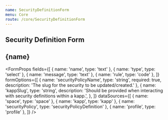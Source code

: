 ```yaml
---
name: SecurityDefinitionForm
menu: Core
route: /core/SecurityDefinitionForm
---
```


## Security Definition Form



<h2>{name}</h2>

<FormProps
  fields={[
    { name: 'name', type: 'text' },
    { name: 'type', type: 'select' },
    { name: 'message', type: 'text' },
    { name: 'rule', type: 'code' },
  ]}
  formOptions={[
    {
      name: 'securityPolicyName',
      type: 'string',
      required: true,
      description:
        'The slug for the security to be updated/created.'
    },
    {
      name: 'kappSlug',
      type: 'string',
      description:
        'Should be provided when interacting with security definitions within a kapp.',
    },
  ]}
  dataSources={[
    { name: 'space', type: 'space' },
    { name: 'kapp', type: 'kapp' },
    { name: 'securityPolicy', type: 'securityPolicyDefinition' },
    { name: 'profile', type: 'profile' },
  ]}
/>
